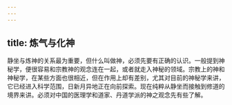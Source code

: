 ```yaml
---
---
---
```

title: 炼气与化神
---




静坐与炼神的关系最为重要，但什么叫做神，必须先要有正确的认识。一般提到神秘学，便很容易和宗教神的观念连在一起，或者就走入神秘的领域。宗教上的神和神秘学，在某些方面也很相近，但在作用上却有差别，尤其对目前的神秘学来讲，它已经进入科学范围，日新月异地正在向前探索。现在纯粹从静坐而接触到修道的境界来讲。必须对中国的医理学和道家、丹道学派的神之观念先有些了解。